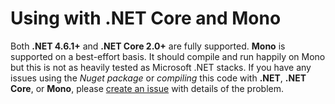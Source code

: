 # Using with .NET Core and Mono

Both **.NET 4.6.1+** and **.NET Core 2.0+** are fully supported. **Mono** is supported on a
best-effort basis. It should compile and run happily on Mono but this is not as
heavily tested as Microsoft .NET stacks. If you have any issues using the *Nuget package* or *compiling* this code with **.NET**, **.NET Core**, or **Mono**, please [create an issue](../3-contributing/3-report-issue.mdx) with details of the problem.
